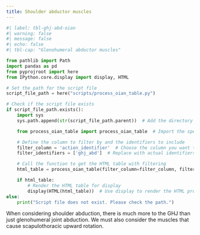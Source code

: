 ```yaml
---
title: Shoulder abductor muscles
---
```



```python
#| label: tbl-ghj-abd-oian
#| warning: false
#| message: false
#| echo: false
#| tbl-cap: "Glenohumeral abductor muscles"

from pathlib import Path
import pandas as pd
from pyprojroot import here
from IPython.core.display import display, HTML

# Set the path for the script file
script_file_path = here("scripts/process_oian_table.py")

# Check if the script file exists
if script_file_path.exists():
    import sys
    sys.path.append(str(script_file_path.parent))  # Add the directory of the script to the system path

    from process_oian_table import process_oian_table  # Import the specific function

    # Define the column to filter by and the identifiers to include
    filter_column = 'action_identifier'  # Choose the column you want to filter by
    filter_identifiers = ['ghj_abd']  # Replace with actual identifiers you want to include

    # Call the function to get the HTML table with filtering
    html_table = process_oian_table(filter_column=filter_column, filter_identifiers=filter_identifiers)

    if html_table:
        # Render the HTML table for display
        display(HTML(html_table))  # Use display to render the HTML properly
else:
    print("Script file does not exist. Please check the path.")

```


::: {.callout-note}
When considering shoulder abduction, there is much more to the GHJ than just glenohumeral joint abduction.
We must also consider the muscles that cause scapulothoracic upward rotation.
:::
